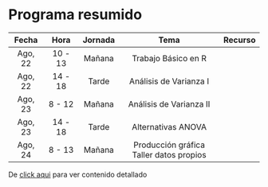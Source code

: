 # Programa resumido


|  Fecha  	|   Hora  	| Jornada 	|           Tema          	| Recurso 	|
|:-------:	|:-------:	|:-------:	|:-----------------------:	|:-------:	|
| Ago, 22 	| 10 - 13 	| Mañana  	|   <i class="fas fa-charging-station"></i>Trabajo Básico en R   	|         	|
| Ago, 22 	| 14 - 18 	| Tarde   	|  <i class="far fa-chart-bar"></i>Análisis de Varianza I 	|         	|
| Ago, 23 	| 8 - 12  	| Mañana  	| <i class="far fa-chart-bar"></i>Análisis de Varianza II 	|         	|
| Ago, 23 	| 14 - 18 	| Tarde   	|    <i class="far fa-chart-bar"></i>Alternativas ANOVA   	|         	|
| Ago, 24 	| 8 - 13  	| Mañana  	|     <i class="fas fa-chart-pie"></i> Producción gráfica <br> <i class="fas fa-shoe-prints"></i> Taller datos propios  	|         	|



De [click aqui](index.html#contenido) para ver contenido detallado 